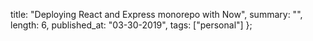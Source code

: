 
  title: "Deploying React and Express monorepo with Now",
  summary: "",
  length: 6,
  published_at: "03-30-2019",
  tags: ["personal"]
};

